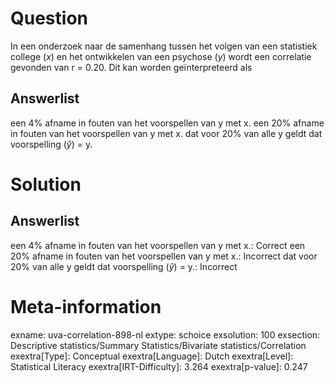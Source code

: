Question
========

In een onderzoek naar de samenhang tussen het volgen van een statistiek
college (*x*) en het ontwikkelen van een psychose (*y*) wordt een
correlatie gevonden van r = 0.20. Dit kan worden geïnterpreteerd als

Answerlist
----------

een 4% afname in fouten van het voorspellen van y met x.
een 20% afname in fouten van het voorspellen van y met x.
dat voor 20% van alle y geldt dat voorspelling ($\hat{y}$) = y.

Solution
========

Answerlist
----------

een 4% afname in fouten van het voorspellen van y met x.: Correct
een 20% afname in fouten van het voorspellen van y met x.: Incorrect
dat voor 20% van alle y geldt dat voorspelling ($\hat{y}$) = y.: Incorrect

Meta-information
================
exname: uva-correlation-898-nl
extype: schoice
exsolution: 100
exsection: Descriptive statistics/Summary Statistics/Bivariate statistics/Correlation
exextra[Type]: Conceptual
exextra[Language]: Dutch
exextra[Level]: Statistical Literacy
exextra[IRT-Difficulty]: 3.264
exextra[p-value]: 0.247
